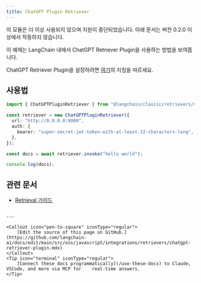 ```yaml
---
title: ChatGPT Plugin Retriever
---
```


<Warning>
이 모듈은 더 이상 사용되지 않으며 지원이 중단되었습니다. 아래 문서는 버전 0.2.0 이상에서 작동하지 않습니다.
</Warning>

이 예제는 LangChain 내에서 ChatGPT Retriever Plugin을 사용하는 방법을 보여줍니다.

ChatGPT Retriever Plugin을 설정하려면 [여기](https://github.com/openai/chatgpt-retrieval-plugin)의 지침을 따르세요.

## 사용법

```typescript
import { ChatGPTPluginRetriever } from "@langchain/classic/retrievers/remote";

const retriever = new ChatGPTPluginRetriever({
  url: "http://0.0.0.0:8000",
  auth: {
    bearer: "super-secret-jwt-token-with-at-least-32-characters-long",
  },
});

const docs = await retriever.invoke("hello world");

console.log(docs);
```

## 관련 문서

- [Retrieval 가이드](/oss/javascript/langchain/retrieval)
```

---

<Callout icon="pen-to-square" iconType="regular">
    [Edit the source of this page on GitHub.](https://github.com/langchain-ai/docs/edit/main/src/oss/javascript/integrations/retrievers/chatgpt-retriever-plugin.mdx)
</Callout>
<Tip icon="terminal" iconType="regular">
    [Connect these docs programmatically](/use-these-docs) to Claude, VSCode, and more via MCP for    real-time answers.
</Tip>

